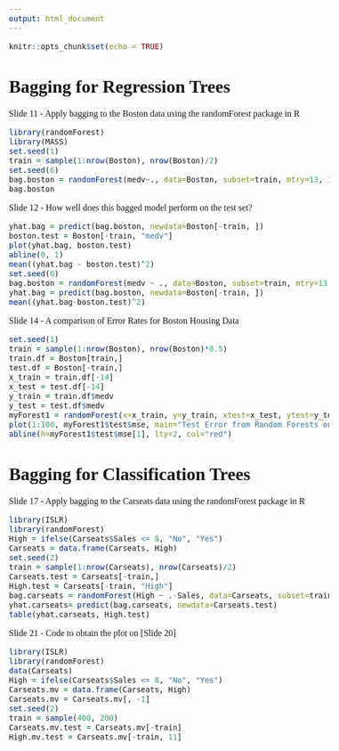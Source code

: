 ```yaml
---
output: html_document
---
```

<style>
html {
  font-family: Georgia;
  font-size: inherit;
}
body {
  font-family: inherit;
  font-size: inherit;
  font-variant-numeric: lining-nums;
}
h1 {
  font-size: 2rem;
}
</style>

```r
knitr::opts_chunk$set(echo = TRUE)
```

<h1>Bagging for Regression Trees</h1>

Slide 11 - Apply bagging to the Boston data using the randomForest package in R
```r
library(randomForest)
library(MASS)
set.seed(1)
train = sample(1:nrow(Boston), nrow(Boston)/2)
set.seed(6)
bag.boston = randomForest(medv~., data=Boston, subset=train, mtry=13, importance=TRUE)
bag.boston
```

Slide 12 - How well does this bagged model perform on the test set?
```r
yhat.bag = predict(bag.boston, newdata=Boston[-train, ])
boston.test = Boston[-train, "medv"]
plot(yhat.bag, boston.test)
abline(0, 1)
mean((yhat.bag - boston.test)^2)
set.seed(6)
bag.boston = randomForest(medv ~ ., data=Boston, subset=train, mtry=13, ntree=25, importance=TRUE)
yhat.bag = predict(bag.boston, newdata=Boston[-train, ])
mean((yhat.bag-boston.test)^2)
```

Slide 14 - A comparison of Error Rates for Boston Housing Data
```r
set.seed(1)
train = sample(1:nrow(Boston), nrow(Boston)*0.5)
train.df = Boston[train,]
test.df = Boston[-train,]
x_train = train.df[-14]
x_test = test.df[-14]
y_train = train.df$medv
y_test = test.df$medv
myForest1 = randomForest(x=x_train, y=y_train, xtest=x_test, ytest=y_test, ntree=100, mtry=13)
plot(1:100, myForest1$test$mse, main="Test Error from Random Forests on the Boston dataset", xlab="Number of Trees", ylab="Test MSE", type= "l", ylim=c(12,22), lwd=1)
abline(h=myForest1$test$mse[1], lty=2, col="red")
```

<h1>Bagging for Classification Trees</h1>

Slide 17 - Apply bagging to the Carseats data using the randomForest package in R
```r
library(ISLR)
library(randomForest)
High = ifelse(Carseats$Sales <= 8, "No", "Yes")
Carseats = data.frame(Carseats, High)
set.seed(2)
train = sample(1:nrow(Carseats), nrow(Carseats)/2)
Carseats.test = Carseats[-train,]
High.test = Carseats[-train, "High"]
bag.carseats = randomForest(High ~ .-Sales, data=Carseats, subset=train, mtry=10)
yhat.carseats= predict(bag.carseats, newdata=Carseats.test)
table(yhat.carseats, High.test)
```

Slide 21 - Code to obtain the plot on [Slide 20]
```r
library(ISLR)
library(randomForest)
data(Carseats)
High = ifelse(Carseats$Sales <= 8, "No", "Yes")
Carseats.mv = data.frame(Carseats, High)
Carseats.mv = Carseats.mv[, -1]
set.seed(2)
train = sample(400, 200)
Carseats.mv.test = Carseats.mv[-train]
High.mv.test = Carseats.mv[-train, 11]
```